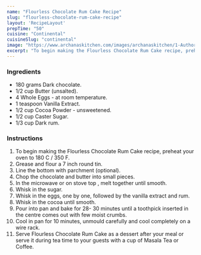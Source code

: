 ---
name: "Flourless Chocolate Rum Cake Recipe"
slug: "flourless-chocolate-rum-cake-recipe"
layout: 'RecipeLayout'
prepTime: "50"
cuisine: "Continental"
cuisineSlug: "continental"
image: "https://www.archanaskitchen.com/images/archanaskitchen/1-Author/flours_n_frostings/Flourless_chocolate_rum_cake.jpg"
excerpt: "To begin making the Flourless Chocolate Rum Cake recipe, preheat your oven to 180 C  350 F"
---

### Ingredients

- 180 grams Dark chocolate.
- 1/2 cup Butter (unsalted).
- 4 Whole Eggs - at room temperature.
- 1 teaspoon Vanilla Extract.
- 1/2 cup Cocoa Powder - unsweetened.
- 1/2 cup Caster Sugar.
- 1/3 cup Dark rum.

### Instructions

1. To begin making the Flourless Chocolate Rum Cake recipe, preheat your oven to 180 C / 350 F.
1. Grease and flour a 7 inch round tin.
1. Line the bottom with parchment (optional).
1. Chop the chocolate and butter into small pieces.
1. In the microwave or on stove top , melt together until smooth.
1. Whisk in the sugar.
1. Whisk in the eggs, one by one, followed by the vanilla extract and rum.
1. Whisk in the cocoa until smooth.
1. Pour into pan and bake for 28- 30 minutes until a toothpick inserted in the centre comes out with few moist crumbs.
1. Cool in pan for 10 minutes, unmould carefully and cool completely on a wire rack.
1. Serve Flourless Chocolate Rum Cake as a dessert after your meal or serve it during tea time to your guests with a cup of Masala Tea or Coffee.
